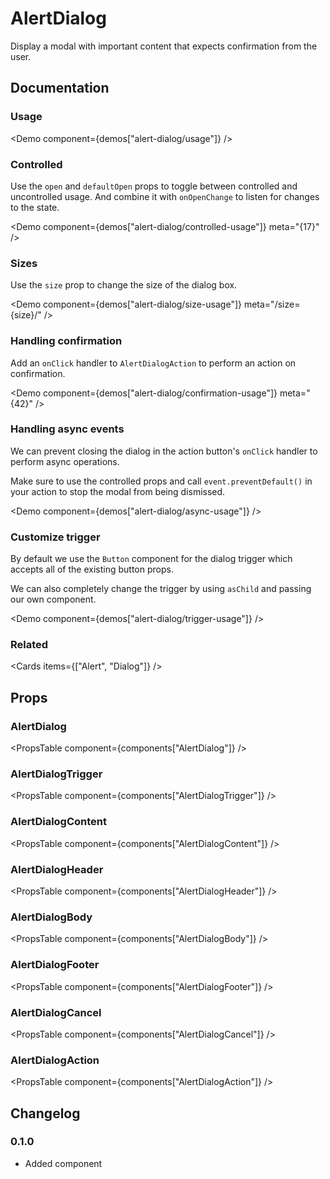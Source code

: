 
# AlertDialog

Display a modal with important content that expects confirmation from the user.

## Documentation

### Usage

<Demo component={demos["alert-dialog/usage"]} />

### Controlled

Use the `open` and `defaultOpen` props to toggle between controlled and uncontrolled usage. And combine it with `onOpenChange` to listen for changes to the state.

<Demo component={demos["alert-dialog/controlled-usage"]} meta="{17}" />

### Sizes

Use the `size` prop to change the size of the dialog box.

<Demo component={demos["alert-dialog/size-usage"]} meta="/size={size}/" />

### Handling confirmation

Add an `onClick` handler to `AlertDialogAction` to perform an action on confirmation.

<Demo component={demos["alert-dialog/confirmation-usage"]} meta="{42}" />

### Handling async events

We can prevent closing the dialog in the action button's `onClick` handler to perform async operations.

Make sure to use the controlled props and call `event.preventDefault()` in your action to stop the modal from being dismissed.

<Demo component={demos["alert-dialog/async-usage"]} />

### Customize trigger

By default we use the `Button` component for the dialog trigger which accepts all of the existing button props.

We can also completely change the trigger by using `asChild` and passing our own component.

<Demo component={demos["alert-dialog/trigger-usage"]} />

### Related

<Cards items={["Alert", "Dialog"]} />

## Props

### AlertDialog

<PropsTable component={components["AlertDialog"]} />

### AlertDialogTrigger

<PropsTable component={components["AlertDialogTrigger"]} />

### AlertDialogContent

<PropsTable component={components["AlertDialogContent"]} />

### AlertDialogHeader

<PropsTable component={components["AlertDialogHeader"]} />

### AlertDialogBody

<PropsTable component={components["AlertDialogBody"]} />

### AlertDialogFooter

<PropsTable component={components["AlertDialogFooter"]} />

### AlertDialogCancel

<PropsTable component={components["AlertDialogCancel"]} />

### AlertDialogAction

<PropsTable component={components["AlertDialogAction"]} />

## Changelog

### 0.1.0

- Added component
